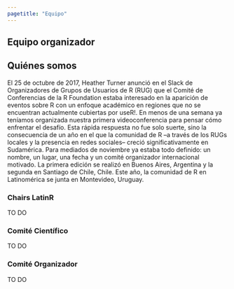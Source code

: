 ```yaml
---
pagetitle: "Equipo"
---
```


::: grid
::: {.g-col-12 .title}
# Equipo organizador
:::

::: {.g-col-12 .text_block}

## Quiénes somos

El 25 de octubre de 2017, Heather Turner anunció en el Slack de Organizadores de Grupos de Usuarios de R (RUG) que el Comité de Conferencias de la R Foundation estaba interesado en la aparición de eventos sobre R con un enfoque académico en regiones que no se encuentran actualmente cubiertas por useR!. En menos de una semana ya teníamos organizada nuestra primera videoconferencia para pensar cómo enfrentar el desafío. Esta rápida respuesta no fue solo suerte, sino la consecuencia de un año en el que la comunidad de R --a través de los RUGs locales y la presencia en redes sociales-- creció significativamente en Sudamérica. Para mediados de noviembre ya estaba todo definido: un nombre, un lugar, una fecha y un comité organizador internacional motivado. La primera edición se realizó en Buenos Aires, Argentina y la segunda en Santiago de Chile, Chile. Este año, la comunidad de R en Latinomérica se junta en Montevideo, Uruguay.

### Chairs LatinR

TO DO

### Comité Científico

TO DO

### Comité Organizador

TO DO


:::

:::
